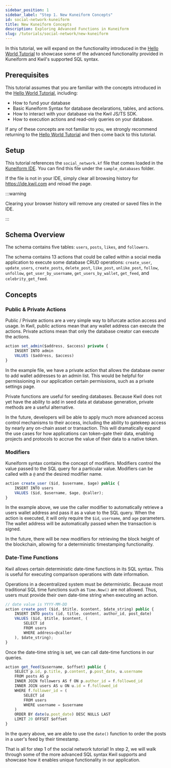 ```yaml
---
sidebar_position: 1
sidebar_label: "Step 1. New Kuneiform Concepts"
id: social-network-kuneiform
title: New Kuneiform Concepts
description: Exploring Advanced Functions in Kuneiform
slug: /tutorials/social-network/new-kuneiform
---
```

In this tutorial, we will expand on the functionality introduced in the [Hello World Tutorial](/docs/tutorials/hello-world/creating-the-database) to showcase some of the advanced functionality provided in Kuneiform and Kwil's supported SQL syntax.

## Prerequisites

This tutorial assumes that you are familiar with the concepts introduced in the [Hello World Tutorial](docs/tutorials/hello-world/creating-the-database), including:
- How to fund your database
- Basic Kuneiform Syntax for database decelarations, tables, and actions.
- How to interact with your database via the Kwil JS/TS SDK.
- How to execution actions and read-only queries on your database.

If any of these concepts are not familiar to you, we strongly recommend returning to the [Hello World Tutorial](docs/tutorials/hello-world/creating-the-database) and then come back to this tutorial.

## Setup
This tutorial references the `social_network.kf` file that comes loaded in the [Kuneiform IDE](https://ide.kwil.com/). You can find this file under the `sample_databases` folder.

If the file is not in your IDE, simply clear all browsing history for https://ide.kwil.com and reload the page.

:::warning

Clearing your browser history will remove any created or saved files in the IDE.

:::

## Schema Overview
The schema contains five tables: `users`, `posts`, `likes`, and `followers`.

The schema contains 13 actions that could be called within a social media application to execute some database CRUD operations: `create_user`, `update_users`, `create_posts`, `delete_post`, `like_post`, `unlike_post`, `follow`, `unfollow`, `get_user_by_username`, `get_users_by_wallet`, `get_feed`, and `celebrity_get_feed`.

## Concepts

### Public & Private Actions

Public / Private actions are a very simple way to bifurcate action access and usage. In Kwil, public actions mean that any wallet address can execute the actions. Private actions mean that only the database creator can execute the actions.

```typescript tite="social_network.kf"
action set_admin($address, $access) private {
    INSERT INTO admin
    VALUES ($address, $access)
}
```

In the example file, we have a private action that allows the database owner to add wallet addresses to an admin list. This would be helpful for permissioning in our application certain permissions, such as a private settings page.

Private functions are useful for seeding databases. Because Kwil does not yet have the ability to add in seed data at database generation, private methods are a useful alternative.

In the future, developers will be able to apply much more advanced access control mechanisms to their access, including the ability to gatekeep access by nearly any on-chain asset or transaction. This will dramatically expand the use cases for how applications can token-gate their data, enabling projects and protocols to accrue the value of their data to a native token.

### Modifiers

Kuneiform syntax contains the concept of modifiers. Modifiers control the value passed to the SQL query for a particular value. Modifiers can be called with a `@` and the desired modifier name.

```typescript title="social_network.kf"
action create_user ($id, $username, $age) public {
    INSERT INTO users
    VALUES ($id, $username, $age, @caller);
}
```

In the example above, we use the caller modifier to automatically retrieve a users wallet address and pass it as a value to the SQL query. When the action is executed, it will only require the `$id`, `username`, and `age` parameters. The wallet address will be automatically passed when the transaction is signed.

In the future, there will be new modifiers for retrieving the block height of the blockchain, allowing for a deterministic timestamping functionality.

### Date-Time Functions
Kwil allows certain deterministic date-time functions in its SQL syntax. This is useful for executing comparison operations with date information.

Operations in a decentralized system must be deterministic. Because most traditional SQL time functions such as `Time.Now()` are not allowed. Thus, users must provide their own date-time string when executing an action.

```typescript title="social_network.kf"
// date value is YYYY-MM-DD
action create_post ($id, $title, $content, $date_string) public {
    INSERT INTO posts (id, title, content, author_id, post_date)
    VALUES ($id, $title, $content, (
        SELECT id
        FROM users
        WHERE address=@caller
    ), $date_string);
}
```

Once the date-time string is set, we can call date-time functions in our queries.

```typescript title="social_network.kf"
action get_feed($username, $offset) public {
    SELECT p.id, p.title, p.content, p.post_date, u.username
    FROM posts AS p
    INNER JOIN followers AS f ON p.author_id = f.followed_id
    INNER JOIN users AS u ON u.id = f.followed_id
    WHERE f.follower_id = (
        SELECT id
        FROM users
        WHERE username = $username
    )
    ORDER BY date(u.post_date) DESC NULLS LAST
    LIMIT 20 OFFSET $offset
}
```

In the query above, we are able to use the `date()` function to order the posts in a user's feed by their timestamp.

That is all for step 1 of the social network tutorial! In step 2, we will walk through some of the more advanced SQL syntax Kwil supports and showcase how it enables unique functionality in our application.